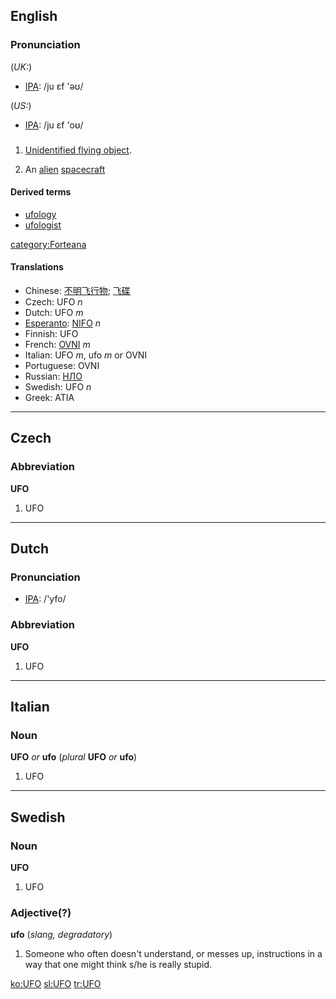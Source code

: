 ==English==
===Pronunciation===
(''UK:'')
*[[w:IPA|IPA]]: /ju ɛf 'əʊ/
(''US:'')
*[[w:IPA|IPA]]: /ju ɛf 'oʊ/
==={{Initialism}}===
#[[Unidentified flying object]].
#{{italbrac|colloquial}} An [[alien]] [[spacecraft]] 
====Derived terms====
*[[ufology]]
*[[ufologist]]

[[category:Forteana]]

====Translations====
*Chinese: [[不明飞行物]]; [[飞碟]]
*Czech: UFO ''n''
*Dutch: UFO ''m''
*[[Esperanto]]: [[NIFO]] ''n''
*Finnish: UFO
*French: [[OVNI]] ''m''
*Italian: UFO ''m'', ufo ''m'' or OVNI
*Portuguese: OVNI
*Russian: [[НЛО]]
*Swedish: UFO ''n''
*Greek: ATIA
----

==Czech==
===Abbreviation===
'''UFO'''

#UFO {{gloss|Czeck}}

----

==Dutch==
=== Pronunciation ===
*[[w:IPA|IPA]]: /'yfo/

===Abbreviation===
'''UFO'''

#UFO {{gloss|Dutch}}

----

==Italian==
===Noun===
'''UFO''' ''or'' '''ufo''' (''plural'' '''UFO''' ''or'' '''ufo''')

# UFO {{gloss|Italian}}

-----

==Swedish==
===Noun===
'''UFO'''

# UFO {{gloss|Swedish}}

===Adjective(?)===
'''ufo'''  (''slang, degradatory'')

#Someone who often doesn't understand, or messes up, instructions in a way that one might think s/he is really stupid.

[[ko:UFO]]
[[sl:UFO]]
[[tr:UFO]]